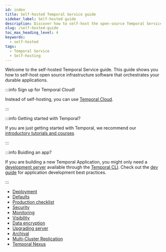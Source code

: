 ```yaml
---
id: index
title: Self-hosted Temporal Service guide
sidebar_label: Self-hosted guide
description: Discover how to self-host the open-source Temporal Service to orchestrate durable applications, or consider using Temporal Cloud for ease of use. Start with our tutorials and dev guide.
slug: /self-hosted-guide
toc_max_heading_level: 4
keywords:
  - self-hosted
tags:
  - Temporal Service
  - Self-hosting
---
```


Welcome to the self-hosted Temporal Service guide.
This guide shows you how to self-host open source infrastructure software that orchestrates your durable applications.

:::info Sign up for Temporal Cloud!

Instead of self-hosting, you can use [Temporal Cloud](/cloud).

:::

:::info Getting started with Temporal?

If you are just getting started with Temporal, we recommend our [introductory tutorials and courses](https://learn.temporal.io)

:::

:::info Buidling an app?

If you are building a new Temporal Application, you might only need a [development server](/cli#start-dev-server) available through the [Temporal CLI](/cli).
Check out the [dev guide](/develop) for application development best practices.

:::

- [Deployment](/self-hosted-guide/deployment)
- [Defaults](/self-hosted-guide/defaults)
- [Production checklist](/self-hosted-guide/production-checklist)
- [Security](/self-hosted-guide/security)
- [Monitoring](/self-hosted-guide/monitoring)
- [Visibility](/self-hosted-guide/visibility)
- [Data encryption](/production-deployment/data-encryption)
- [Upgrading server](/self-hosted-guide/upgrade-server#upgrade-server)
- [Archival](/self-hosted-guide/archival)
- [Multi-Cluster Replication](/self-hosted-guide/multi-cluster-replication)
- [Temporal Nexus](/production-deployment/self-hosted-guide/nexus)
